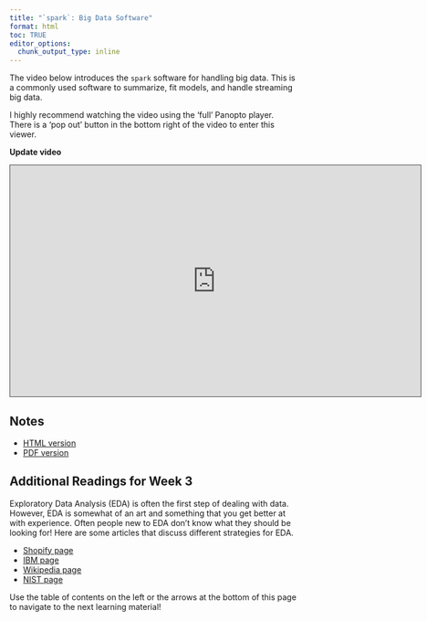 ```yaml
---
title: "`spark`: Big Data Software"
format: html
toc: TRUE
editor_options: 
  chunk_output_type: inline
---
```


The video below introduces the `spark` software for handling big data. This is a commonly used software to summarize, fit models, and handle streaming big data.

I highly recommend watching the video using the 'full' Panopto player. There is a 'pop out' button in the bottom right of the video to enter this viewer.

**Update video**
```{=html}
<iframe src="https://ncsu.hosted.panopto.com/Panopto/Pages/Embed.aspx?id=ae82211f-546d-4e2d-9c91-b0fe018434ea&autoplay=false&offerviewer=true&showtitle=true&showbrand=true&captions=false&interactivity=all" height="405" width="720" style="border: 1px solid #464646;" allowfullscreen allow="autoplay" aria-label="Panopto Embedded Video Player" aria-description="13-EDA" ></iframe>
```

## Notes

- <a href = "09-Spark_for_Big_Data.html" target = "_blank">HTML version</a>
- <a href = "PDFs/09-Spark_for_Big_Data.pdf" target = "_blank">PDF version</a>


## Additional Readings for Week 3

Exploratory Data Analysis (EDA) is often the first step of dealing with data.  However, EDA is somewhat of an art and something that you get better at with experience.  Often people new to EDA don't know what they should be looking for!  Here are some articles that discuss different strategies for EDA.

- <a href = "https://shopify.engineering/conducting-exploratory-data-analysis" target = "_blank">Shopify page</a>
- <a href = "https://www.ibm.com/cloud/learn/exploratory-data-analysis" target = "_blank">IBM page</a>
- <a href = "https://en.wikipedia.org/wiki/Exploratory_data_analysis" target = "_blank">Wikipedia page</a>
- <a href = "https://www.itl.nist.gov/div898/handbook/eda/section1/eda11.htm" target = "_blank">NIST page</a>

Use the table of contents on the left or the arrows at the bottom of this page to navigate to the next learning material!